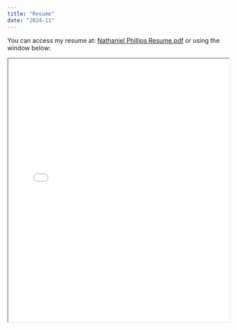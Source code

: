 ```yaml
---
title: "Resume"
date: "2024-11"
---
```


You can access my resume at: [Nathaniel Phillips Resume.pdf](assets/nathanielphillips.pdf) or using the window below:

<iframe src="assets/nathanielphillips.pdf" width="100%" height="600px"></iframe>
